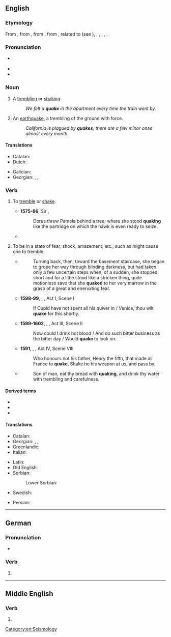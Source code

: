 ==English==

===Etymology===
From {{inh|en|enm|quaken}}, from {{inh|en|ang|cwacian|t=to quake, tremble, chatter}}, from {{inh|en|gem-pro|*kwakōną|t=to shake, quiver, tremble}}, from {{der|en|ine-pro|*gʷog-|t=to shake, swing}}, related to {{cog|ang|cweċċan|t=to shake, swing, move, vibrate, shake off, give up}} (see {{l|en|quitch}}), <!--{{etyl|frs|-}} {{term|kwakkelje|t=to flounder, limp|lang=frs}},--> {{cog|nl|kwakkelen|t=to ail, be ailing}}, {{cog|de|Quackelei|t=chattering}}, {{cog|da|kvakle|t=to bungle}}, {{cog|latin, quatio t=shake violently}}, {{cog|ga|bogadh|t=a move, movement, shift, change}}.

===Pronunciation===
* {{a|GenAm|RP}} {{IPA|en|/kweɪk/}}
* {{audio|en|en-us-quake.ogg|Audio (US)}}
* {{rhymes|en|eɪk}}

===Noun===
{{en-noun}}

# A [[tremble|trembling]] or [[shake|shaking]].
#: ''We felt a '''quake''' in the apartment every time the train went by''.
# An [[earthquake]], a trembling of the ground with force.
#: ''California is plagued by '''quakes'''; there are a few minor ones almost every month''.

====Translations====
{{trans-top|trembling or shaking}}
* Catalan: {{t+|ca|tremolor|m}}
* Dutch: {{t+|nl|beving|f}}
{{trans-mid}}
* Galician: {{t|gl|tremor|m}}
* Georgian: {{t|ka|ცახცახი}}, {{t|ka|კანკალი}}, {{t|ka|თრთოლა}}
{{trans-bottom}}

{{trans-see|earthquake}}

===Verb===
{{en-verb|past2=quoke|past2_qual=archaic|past3=quook|past3_qual=obsolete}}

# {{lb|en|intransitive}} To [[tremble]] or [[shake]].
#: {{ux|en|I felt the ground '''quaking''' beneath my feet.}}
#* '''1575-86''', Sir {{w|Philip Sidney}}, ''{{w|The Countess of Pembroke's Arcadia}}''
#*: Dorus threw Pamela behind a tree; where she stood '''quaking''' like the partridge on which the hawk is even ready to seize.
#* {{RQ:KJV|Nahum|1|5||The mountains '''quake''' at him, and the hills melt, and the earth is burnt at his presence.}}
# {{lb|en|intransitive|figurative}} To be in a state of fear, shock, amazement, etc., such as might cause one to tremble.
#* {{RQ:Vance Nobody|III}}
#*: Turning back, then, toward the basement staircase, she began to grope her way through blinding darkness, but had taken only a few uncertain steps when, of a sudden, she stopped short and for a little stood like a stricken thing, quite motionless save that she '''quaked''' to her very marrow in the grasp of a great and enervating fear.
#* '''1598-99''', {{w|William Shakespeare}}, ''{{w|Much Ado About Nothing}}'', Act I, Scene I
#*: If Cupid have not spent all his quiver in / Venice, thou wilt '''quake''' for this shortly.
#* '''1599-1602''', {{w|William Shakespeare}}, ''{{w|Hamlet}}'', Act III, Scene II
#*: Now could I drink hot blood / And do such bitter business as the bitter day / Would '''quake''' to look on.
#* '''1591''', {{w|William Shakespeare}}, ''{{w|Henry VI, part 2}}'', Act IV, Scene VIII
#*: Who honours not his father, Henry the fifth, that made all France to '''quake''', Shake he his weapon at us, and pass by.
#* {{RQ:KJV|Ezekiel|12|18}}
#*: Son of man, eat thy bread with '''quaking''', and drink thy water with trembling and carefulness.

====Derived terms====
* {{l|en|quakebreech}}
* {{l|en|quakebuttock}}
* {{l|en|Quaker}}

====Translations====
{{trans-top|tremble or shake}}
* Catalan: {{t+|ca|tremolar}}
* Georgian: {{t|ka|თრთოლა}}, {{t|ka|კანკალი}}, {{t|ka|ცახცახი}}
* Greenlandic: {{t|kl|nuna sajuppoq}}
* Italian: {{t+|it|tremare}}
{{trans-mid}}
* Latin: {{t|la|quassō}}
* Old English: {{t|ang|āgrīsan}}
* Sorbian:
*: Lower Sorbian: {{t|dsb|rdžaś|impf}}
* Swedish: {{t+|sv|skaka}}
{{trans-bottom}}

{{checktrans-top}}
* Persian: {{t+check|fa|تکان|tr=tekân|sc=fa-Arab}}
{{trans-mid}}
{{trans-bottom}}

[[Category:en:Seismology]]

----

==German==

===Pronunciation===
* {{audio|de|De-quake.ogg|Audio}}

===Verb===
{{head|de|verb form}}

# {{verb form of|de|quaken||1|s|pres|;|s|imp|;|1//3|s|sub|I}}

----

==Middle English==

===Verb===
{{head|enm|verb}}

# {{alt form|enm|quaken}}
